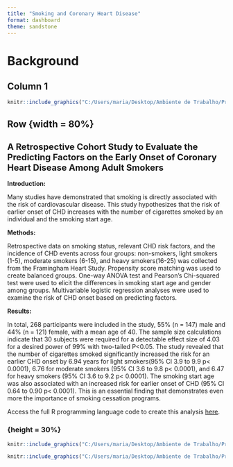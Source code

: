 ```yaml
---
title: "Smoking and Coronary Heart Disease"
format: dashboard
theme: sandstone
---
```



# Background

## Column 1 {.sidebar}

```r

knitr::include_graphics("C:/Users/maria/Desktop/Ambiente de Trabalho/Programing/website/publichealth_dashboards/img/predict_smoking_model.png")
```

## Row {width = 80%}

<h2 style="font-size: 20px;">**A Retrospective Cohort Study to Evaluate the Predicting Factors on the Early Onset of Coronary Heart Disease Among Adult Smokers**</h2>

**Introduction:**

Many studies have demonstrated that smoking is directly associated with the risk of cardiovascular disease. This study hypothesizes that the risk of earlier onset of CHD increases with the number of cigarettes smoked by an individual and the smoking start age.

**Methods:**

Retrospective data on smoking status, relevant CHD risk factors, and the incidence of CHD events across four groups: non-smokers, light smokers (1-5), moderate smokers (6-15), and heavy smokers(16-25) was collected from the Framingham Heart Study. Propensity score matching was used to create balanced groups. One-way ANOVA test and Pearson’s Chi-squared test were used to elicit the differences in smoking start age and gender among groups. Multivariable logistic regression analyses were used to examine the risk of CHD onset based on predicting factors. 

**Results:**

In total, 268 participants were included in the study, 55% (n = 147) male and 44% (n = 121) female, with a mean age of 40. The sample size calculations indicate that 30 subjects were required for a detectable effect size of 4.03 for a desired power of 99% with two-tailed P<0.05. The study revealed that the number of cigarettes smoked significantly increased the risk for an earlier CHD onset by 6.94 years for light smokers(95% CI 3.9 to 9.9 p< 0.0001), 6.76 for moderate smokers (95% CI 3.6 to 9.8 p< 0.0001), and 6.47 for heavy smokers (95% CI 3.6 to 9.2 p< 0.0001). The smoking start age was also associated with an increased risk for earlier onset of CHD (95% CI 0.64 to 0.90 p< 0.0001). This is an essential finding that demonstrates even more the importance of smoking cessation programs.

Access the full R programming language code to create this analysis <a href="http://smokingchdanalysis.mtcambrosio.com/?fbclid=IwAR3Sqn08zLOTk5jDvEMjZMJS_4N7S2VCRbmvKRQspRajkmmgZotb76PQ0uk" target="_blank">here</a>.

### {height = 30%}

```r

knitr::include_graphics("C:/Users/maria/Desktop/Ambiente de Trabalho/Programing/website/publichealth_dashboards/img/modelsmoke_sample_groups.png")

```

```r

knitr::include_graphics("C:/Users/maria/Desktop/Ambiente de Trabalho/Programing/website/publichealth_dashboards/img/predict_smoking_model.png")

```